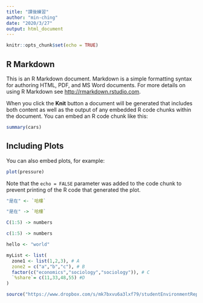 ```yaml
---
title: "課後練習"
author: "min-ching"
date: "2020/3/27"
output: html_document
---
```


```r
knitr::opts_chunk$set(echo = TRUE)
```

## R Markdown

This is an R Markdown document. Markdown is a simple formatting syntax for authoring HTML, PDF, and MS Word documents. For more details on using R Markdown see <http://rmarkdown.rstudio.com>.

When you click the **Knit** button a document will be generated that includes both content as well as the output of any embedded R code chunks within the document. You can embed an R code chunk like this:

```r
summary(cars)
```

## Including Plots

You can also embed plots, for example:

```r
plot(pressure)
```

Note that the `echo = FALSE` parameter was added to the code chunk to prevent printing of the R code that generated the plot.

```r
"是在" <- `哈樓`
```

```r
"是在" -> `哈樓`

```

```r
C(1:5) -> numbers
```

```r
c(1:5) -> numbers

```

```r
hello <- "world"
```

```r
myList <- list(
  zone1 <- list(1,2,3), # A
  zone2 = c("a","b","c"), # B
  factor(c("economics","sociology","sociology")), # C
  `%share`= c(11,33,48,55) #D
)
```

```r
source("https://www.dropbox.com/s/mk7bxvu6a3lxf79/studentEnvironmentReport.R?dl=1",print.eval = T)
```

